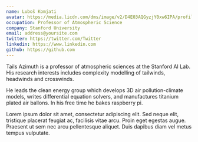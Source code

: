 ```yaml
---
name: Luboš Komjati
avatar: https://media.licdn.com/dms/image/v2/D4E03AQGyzjY0xw6IPA/profile-displayphoto-shrink_200_200/profile-displayphoto-shrink_200_200/0/1704890566328?e=2147483647&v=beta&t=gSlIDpH_s3Mm5QIWUmPZQz-_MCnVtpeYtoXq_F2ZZFY
occupation: Professor of Atmospheric Science
company: Stanford University
email: address@yoursite.com
twitter: https://twitter.com/Twitter
linkedin: https://www.linkedin.com
github: https://github.com
---
```


Tails Azimuth is a professor of atmospheric sciences at the Stanford AI Lab. His research interests includes complexity modelling of tailwinds, headwinds and crosswinds.

He leads the clean energy group which develops 3D air pollution-climate models, writes differential equation solvers, and manufactures titanium plated air ballons. In his free time he bakes raspberry pi.

Lorem ipsum dolor sit amet, consectetur adipiscing elit. Sed neque elit, tristique placerat feugiat ac, facilisis vitae arcu. Proin eget egestas augue. Praesent ut sem nec arcu pellentesque aliquet. Duis dapibus diam vel metus tempus vulputate.
